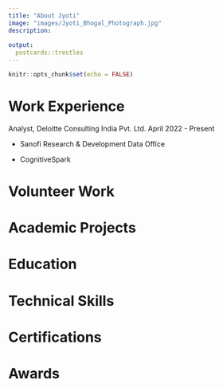 ```yaml
---
title: "About Jyoti"
image: "images/Jyoti_Bhogal_Photograph.jpg"
description:
  
output:
  postcards::trestles
---
```


```r
knitr::opts_chunk$set(echo = FALSE)
```

# Work Experience
Analyst, Deloitte Consulting India Pvt. Ltd.
April 2022 - Present

- Sanofi Research & Development Data Office

- CognitiveSpark

# Volunteer Work

# Academic Projects

# Education 

# Technical Skills

# Certifications

# Awards